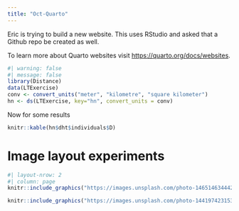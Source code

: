 ```yaml
---
title: "Oct-Quarto"
---
```


Eric is trying to build a new website.  This uses RStudio and asked that a Github repo be created as well.

To learn more about Quarto websites visit <https://quarto.org/docs/websites>.

```r
#| warning: false
#| message: false
library(Distance)
data(LTExercise)
conv <- convert_units("meter", "kilometre", "square kilometer")
hn <- ds(LTExercise, key="hn", convert_units = conv)
```


Now for some results

```r
knitr::kable(hn$dht$individuals$D)
```

# Image layout experiments

```r
#| layout-nrow: 2
#| column: page
knitr::include_graphics("https://images.unsplash.com/photo-1465146344425-f00d5f5c8f07?ixlib=rb-1.2.1&ixid=MnwxMjA3fDB8MHxzZWFyY2h8OXx8bmF0dXJlfGVufDB8fDB8fA%3D%3D&auto=format&fit=crop&w=500&q=60")

knitr::include_graphics("https://images.unsplash.com/photo-1441974231531-c6227db76b6e?ixlib=rb-1.2.1&ixid=MnwxMjA3fDB8MHxzZWFyY2h8Nnx8bmF0dXJlfGVufDB8fDB8fA%3D%3D&auto=format&fit=crop&w=500&q=60")
```